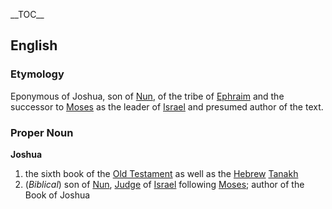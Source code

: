 {{Bible|6|Deuteronomy|Judges}}
__TOC__
== English ==
=== Etymology ===
Eponymous of Joshua, son of [[Nun]], of the tribe of [[Ephraim]] and the successor to [[Moses]] as the leader of [[Israel]] and presumed author of the text.

=== Proper Noun ===
'''Joshua'''
# the sixth book of the [[Old Testament]] as well as the [[Hebrew]] [[Tanakh]]
# (''Biblical'') son of [[Nun]], [[Judge]] of [[Israel]] following [[Moses]]; author of the Book of Joshua